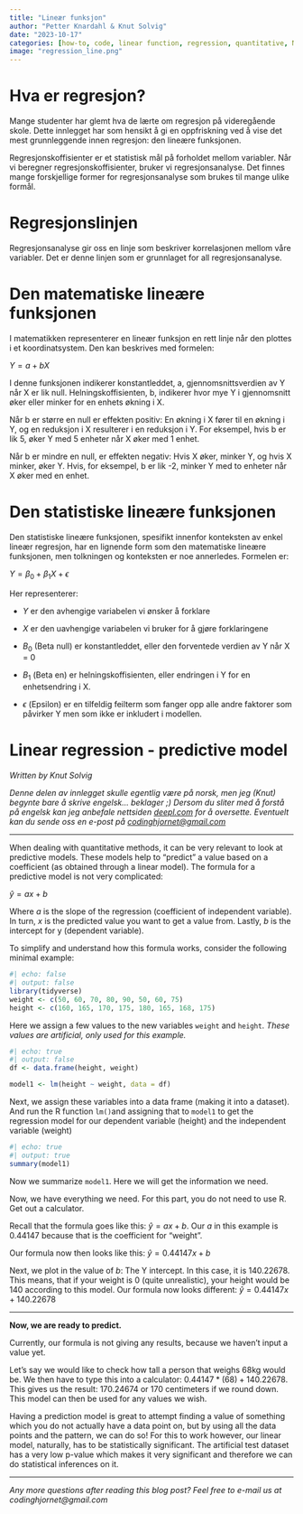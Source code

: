 ```yaml
---
title: "Lineær funksjon"
author: "Petter Knardahl & Knut Solvig"
date: "2023-10-17"
categories: [how-to, code, linear function, regression, quantitative, Norwegian]
image: "regression_line.png"
---
```


# **Hva er regresjon?**

Mange studenter har glemt hva de lærte om regresjon på videregående skole. Dette innlegget har som hensikt å gi en oppfriskning ved å vise det mest grunnleggende innen regresjon: den lineære funksjonen.

Regresjonskoffisienter er et statistisk mål på forholdet mellom variabler. Når vi beregner regresjonskoffisienter, bruker vi regresjonsanalyse. Det finnes mange forskjellige former for regresjonsanalyse som brukes til mange ulike formål.

# **Regresjonslinjen**

Regresjonsanalyse gir oss en linje som beskriver korrelasjonen mellom våre variabler. Det er denne linjen som er grunnlaget for all regresjonsanalyse.

# **Den matematiske lineære funksjonen**

I matematikken representerer en lineær funksjon en rett linje når den plottes i et koordinatsystem. Den kan beskrives med formelen: 

$Y = a + bX$

I denne funksjonen indikerer konstantleddet, a, gjennomsnittsverdien av Y når X er lik null. Helningskoffisienten, b, indikerer hvor mye Y i gjennomsnitt øker eller minker for en enhets økning i X.

Når b er større en null er effekten positiv: En økning i X fører til en økning i Y, og en reduksjon i X resulterer i en reduksjon i Y. For eksempel, hvis b er lik 5, øker Y med 5 enheter når X øker med 1 enhet.

Når b er mindre en null, er effekten negativ: Hvis X øker, minker Y, og hvis X minker, øker Y. Hvis, for eksempel, b er lik -2, minker Y med to enheter når X øker med en enhet.

# **Den statistiske lineære funksjonen**

Den statistiske lineære funksjonen, spesifikt innenfor konteksten av enkel lineær regresjon, har en lignende form som den matematiske lineære funksjonen, men tolkningen og konteksten er noe annerledes. Formelen er:

$Y = β_0 + β_1X + ϵ$

Her representerer:

-   $Y$ er den avhengige variabelen vi ønsker å forklare

-   $X$ er den uavhengige variabelen vi bruker for å gjøre forklaringene

-   $B_0$ (Beta null) er konstantleddet, eller den forventede verdien av Y når X = 0

-   $Β_1$ (Beta en) er helningskoffisienten, eller endringen i Y for en enhetsendring i X.

-   $ϵ$ (Epsilon) er en tilfeldig feilterm som fanger opp alle andre faktorer som påvirker Y men som ikke er inkludert i modellen.

# Linear regression - predictive model

*Written by Knut Solvig*

*Denne delen av innlegget skulle egentlig være på norsk, men jeg (Knut) begynte bare å skrive engelsk... beklager ;) Dersom du sliter med å forstå på engelsk kan jeg anbefale nettsiden [deepl.com](deepl.com) for å oversette. Eventuelt kan du sende oss en e-post på [codinghjornet\@gmail.com](codinghjornet@gmail.com)*

------------------------------------------------------------------------

When dealing with quantitative methods, it can be very relevant to look at predictive models. These models help to "predict" a value based on a coefficient (as obtained through a linear model). The formula for a predictive model is not very complicated:

$\hat{y} = ax + b$

Where $a$ is the slope of the regression (coefficient of independent variable). In turn, $x$ is the predicted value you want to get a value from. Lastly, $b$ is the intercept for y (dependent variable).

To simplify and understand how this formula works, consider the following minimal example:

```r
#| echo: false
#| output: false
library(tidyverse)
weight <- c(50, 60, 70, 80, 90, 50, 60, 75)
height <- c(160, 165, 170, 175, 180, 165, 168, 175)
```

Here we assign a few values to the new variables `weight` and `height`. *These values are artificial, only used for this example.*

```r
#| echo: true
#| output: false
df <- data.frame(height, weight)

model1 <- lm(height ~ weight, data = df)
```

Next, we assign these variables into a data frame (making it into a dataset). And run the R function `lm()`and assigning that to `model1` to get the regression model for our dependent variable (height) and the independent variable (weight)

```r
#| echo: true
#| output: true
summary(model1)
```

Now we summarize `model1`. Here we will get the information we need.

Now, we have everything we need. For this part, you do not need to use R. Get out a calculator.

Recall that the formula goes like this: $\hat{y} = ax + b$. Our $a$ in this example is $0.44147$ because that is the coefficient for "weight".

Our formula now then looks like this: $\hat{y} = 0.44147x + b$

Next, we plot in the value of $b$: The Y intercept. In this case, it is $140.22678$. This means, that if your weight is 0 (quite unrealistic), your height would be 140 according to this model. Our formula now looks different: $\hat{y} = 0.44147x + 140.22678$

------------------------------------------------------------------------

**Now, we are ready to predict.**

Currently, our formula is not giving any results, because we haven't input a value yet.

Let's say we would like to check how tall a person that weighs 68kg would be. We then have to type this into a calculator: $0.44147*(68)+140.22678$. This gives us the result: $170.24674$ or $170$ centimeters if we round down. This model can then be used for any values we wish.

Having a prediction model is great to attempt finding a value of something which you do not actually have a data point on, but by using all the data points and the pattern, we can do so! For this to work however, our linear model, naturally, has to be statistically significant. The artificial test dataset has a very low p-value which makes it very significant and therefore we can do statistical inferences on it.

------------------------------------------------------------------------

*Any more questions after reading this blog post? Feel free to e-mail us at codinghjornet\@gmail.com*
